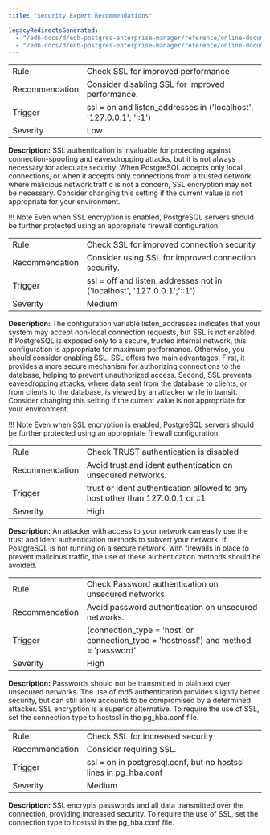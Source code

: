 ```yaml
---
title: "Security Expert Recommendations"

legacyRedirectsGenerated:
  - "/edb-docs/d/edb-postgres-enterprise-manager/reference/online-documentation/8.0/pe_security_expert_recommendations.html"
  - "/edb-docs/d/edb-postgres-enterprise-manager/reference/online-documentation/latest/pe_security_expert_recommendations.html"
---
```


<div id="pe_security_expert_recommendations" class="registered_link"></div>

|                |                                                                    |
| -------------- | ------------------------------------------------------------------ |
| Rule           | Check SSL for improved performance                                 |
| Recommendation | Consider disabling SSL for improved performance.                   |
| Trigger        | ssl = on and listen_addresses in ('localhost', '127.0.0.1', '::1') |
| Severity       | Low                                                                |

**Description:** SSL authentication is invaluable for protecting against connection-spoofing and eavesdropping attacks, but it is not always necessary for adequate security. When PostgreSQL accepts only local connections, or when it accepts only connections from a trusted network where malicious network traffic is not a concern, SSL encryption may not be necessary. Consider changing this setting if the current value is not appropriate for your environment.

!!! Note
    Even when SSL encryption is enabled, PostgreSQL servers should be further protected using an appropriate firewall configuration.

|                |                                                                        |
| -------------- | ---------------------------------------------------------------------- |
| Rule           | Check SSL for improved connection security                             |
| Recommendation | Consider using SSL for improved connection security.                   |
| Trigger        | ssl = off and listen_addresses not in ('localhost', '127.0.0.1','::1') |
| Severity       | Medium                                                                 |

**Description:** The configuration variable listen_addresses indicates that your system may accept non-local connection requests, but SSL is not enabled. If PostgreSQL is exposed only to a secure, trusted internal network, this configuration is appropriate for maximum performance. Otherwise, you should consider enabling SSL. SSL offers two main advantages. First, it provides a more secure mechanism for authorizing connections to the database, helping to prevent unauthorized access. Second, SSL prevents eavesdropping attacks, where data sent from the database to clients, or from clients to the database, is viewed by an attacker while in transit. Consider changing this setting if the current value is not appropriate for your environment.

!!! Note
    Even when SSL encryption is enabled, PostgreSQL servers should be further protected using an appropriate firewall configuration.

|                |                                                                               |
| -------------- | ----------------------------------------------------------------------------- |
| Rule           | Check TRUST authentication is disabled                                        |
| Recommendation | Avoid trust and ident authentication on unsecured networks.                   |
| Trigger        | trust or ident authentication allowed to any host other than 127.0.0.1 or ::1 |
| Severity       | High                                                                          |

**Description:** An attacker with access to your network can easily use the trust and ident authentication methods to subvert your network. If PostgreSQL is not running on a secure network, with firewalls in place to prevent malicious traffic, the use of these authentication methods should be avoided.

|                |                                                                                     |
| -------------- | ----------------------------------------------------------------------------------- |
| Rule           | Check Password authentication on unsecured networks                                 |
| Recommendation | Avoid password authentication on unsecured networks.                                |
| Trigger        | (connection_type = 'host' or connection_type = 'hostnossl') and method = 'password' |
| Severity       | High                                                                                |

**Description:** Passwords should not be transmitted in plaintext over unsecured networks. The use of md5 authentication provides slightly better security, but can still allow accounts to be compromised by a determined attacker. SSL encryption is a superior alternative. To require the use of SSL, set the connection type to hostssl in the pg_hba.conf file.

|                |                                                                  |
| -------------- | ---------------------------------------------------------------- |
| Rule           | Check SSL for increased security                                 |
| Recommendation | Consider requiring SSL.                                          |
| Trigger        | ssl = on in postgresql.conf, but no hostssl lines in pg_hba.conf |
| Severity       | Medium                                                           |

**Description:** SSL encrypts passwords and all data transmitted over the connection, providing increased security. To require the use of SSL, set the connection type to hostssl in the pg_hba.conf file.
